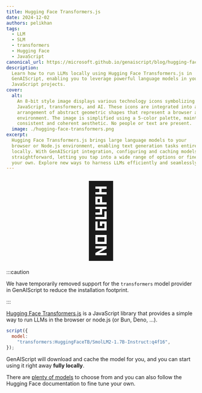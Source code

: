 ```yaml
---
title: Hugging Face Transformers.js
date: 2024-12-02
authors: pelikhan
tags:
  - LLM
  - SLM
  - transformers
  - Hugging Face
  - JavaScript
canonical_url: https://microsoft.github.io/genaiscript/blog/hugging-face-transformers
description:
  Learn how to run LLMs locally using Hugging Face Transformers.js in
  GenAIScript, enabling you to leverage powerful language models in your
  JavaScript projects.
cover:
  alt:
    An 8-bit style image displays various technology icons symbolizing
    JavaScript, transformers, and AI. These icons are integrated into an
    arrangement of abstract geometric shapes that represent a browser and server
    environment. The image is simplified using a 5-color palette, maintaining a
    consistent and coherent aesthetic. No people or text are present.
  image: ./hugging-face-transformers.png
excerpt:
  Hugging Face Transformers.js brings large language models to your
  browser or Node.js environment, enabling text generation tasks entirely
  locally. With GenAIScript integration, configuring and caching models is
  straightforward, letting you tap into a wide range of options or fine-tune
  your own. Explore new ways to harness LLMs efficiently and seamlessly.
---
```



<BlogNarration />

<p style="text-align:center">
  <span style="font-size: 12rem;">🤗</span>
</p>

:::caution

We have temporarily removed support for the `transformers` model provider in GenAIScript to reduce
the installation footprint.

:::

[Hugging Face Transformers.js](https://huggingface.co/docs/transformers.js/index)
is a JavaScript library that provides a simple way to run LLMs in the browser or node.js (or Bun, Deno, ...).

```js 'model: "transformers:HuggingFaceTB/SmolLM2-1.7B-Instruct:q4f16"'
script({
  model:
    "transformers:HuggingFaceTB/SmolLM2-1.7B-Instruct:q4f16",
});
```

GenAIScript will download and cache the model for you, and you can start using it right away
**fully locally**.

There are [plenty of models](https://huggingface.co/models?pipeline_tag=text-generation&library=transformers.js) to choose from and you can also follow the Hugging Face documentation to fine tune your own.
